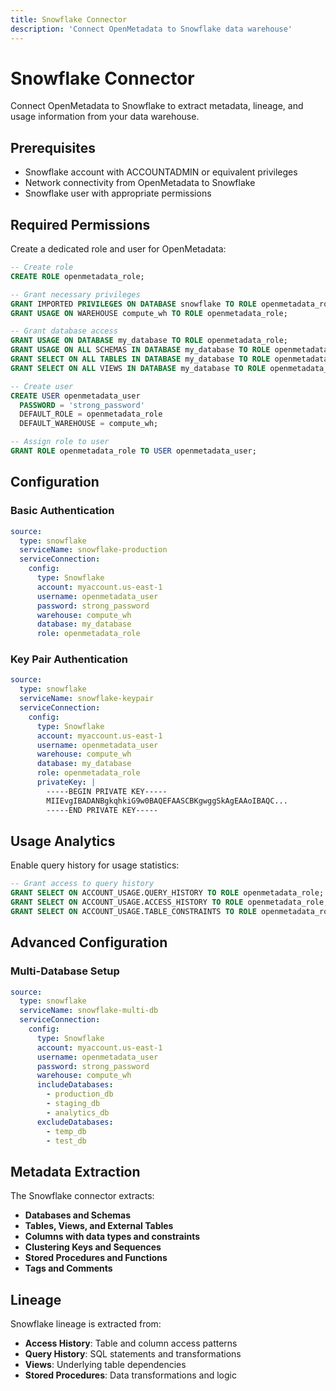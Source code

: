 ```yaml
---
title: Snowflake Connector
description: 'Connect OpenMetadata to Snowflake data warehouse'
---
```


# Snowflake Connector

Connect OpenMetadata to Snowflake to extract metadata, lineage, and usage information from your data warehouse.

## Prerequisites

- Snowflake account with ACCOUNTADMIN or equivalent privileges
- Network connectivity from OpenMetadata to Snowflake
- Snowflake user with appropriate permissions

## Required Permissions

Create a dedicated role and user for OpenMetadata:

```sql
-- Create role
CREATE ROLE openmetadata_role;

-- Grant necessary privileges
GRANT IMPORTED PRIVILEGES ON DATABASE snowflake TO ROLE openmetadata_role;
GRANT USAGE ON WAREHOUSE compute_wh TO ROLE openmetadata_role;

-- Grant database access
GRANT USAGE ON DATABASE my_database TO ROLE openmetadata_role;
GRANT USAGE ON ALL SCHEMAS IN DATABASE my_database TO ROLE openmetadata_role;
GRANT SELECT ON ALL TABLES IN DATABASE my_database TO ROLE openmetadata_role;
GRANT SELECT ON ALL VIEWS IN DATABASE my_database TO ROLE openmetadata_role;

-- Create user
CREATE USER openmetadata_user
  PASSWORD = 'strong_password'
  DEFAULT_ROLE = openmetadata_role
  DEFAULT_WAREHOUSE = compute_wh;

-- Assign role to user
GRANT ROLE openmetadata_role TO USER openmetadata_user;
```

## Configuration

### Basic Authentication

```yaml
source:
  type: snowflake
  serviceName: snowflake-production
  serviceConnection:
    config:
      type: Snowflake
      account: myaccount.us-east-1
      username: openmetadata_user
      password: strong_password
      warehouse: compute_wh
      database: my_database
      role: openmetadata_role
```

### Key Pair Authentication

```yaml
source:
  type: snowflake
  serviceName: snowflake-keypair
  serviceConnection:
    config:
      type: Snowflake
      account: myaccount.us-east-1
      username: openmetadata_user
      warehouse: compute_wh
      database: my_database
      role: openmetadata_role
      privateKey: |
        -----BEGIN PRIVATE KEY-----
        MIIEvgIBADANBgkqhkiG9w0BAQEFAASCBKgwggSkAgEAAoIBAQC...
        -----END PRIVATE KEY-----
```

## Usage Analytics

Enable query history for usage statistics:

```sql
-- Grant access to query history
GRANT SELECT ON ACCOUNT_USAGE.QUERY_HISTORY TO ROLE openmetadata_role;
GRANT SELECT ON ACCOUNT_USAGE.ACCESS_HISTORY TO ROLE openmetadata_role;
GRANT SELECT ON ACCOUNT_USAGE.TABLE_CONSTRAINTS TO ROLE openmetadata_role;
```

## Advanced Configuration

### Multi-Database Setup

```yaml
source:
  type: snowflake
  serviceName: snowflake-multi-db
  serviceConnection:
    config:
      type: Snowflake
      account: myaccount.us-east-1
      username: openmetadata_user
      password: strong_password
      warehouse: compute_wh
      includeDatabases:
        - production_db
        - staging_db
        - analytics_db
      excludeDatabases:
        - temp_db
        - test_db
```

## Metadata Extraction

The Snowflake connector extracts:

- **Databases and Schemas**
- **Tables, Views, and External Tables**
- **Columns with data types and constraints**
- **Clustering Keys and Sequences**
- **Stored Procedures and Functions**
- **Tags and Comments**

## Lineage

Snowflake lineage is extracted from:
- **Access History**: Table and column access patterns
- **Query History**: SQL statements and transformations
- **Views**: Underlying table dependencies
- **Stored Procedures**: Data transformations and logic